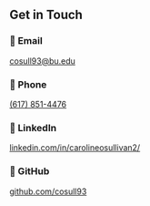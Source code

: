 ## Get in Touch
```{=html}
<div class="contact-cards">

  <div class="contact-card">
    <h3>📧 Email</h3>
    <p><a href="mailto:cosull93@bu.edu">cosull93@bu.edu</a></p>
  </div>

  <div class="contact-card">
    <h3>📱 Phone</h3>
    <p><a href="tel:16178514476">(617) 851-4476</a></p>
  </div>

  <div class="contact-card">
    <h3>💼 LinkedIn</h3>
    <p><a href="https://www.linkedin.com/in/carolineosullivan2/" target="_blank">linkedin.com/in/carolineosullivan2/</a></p>
  </div>

  <div class="contact-card">
    <h3>🐙 GitHub</h3>
    <p><a href="https://github.com/cosull93" target="_blank">github.com/cosull93</a></p>
  </div>
</div>
```